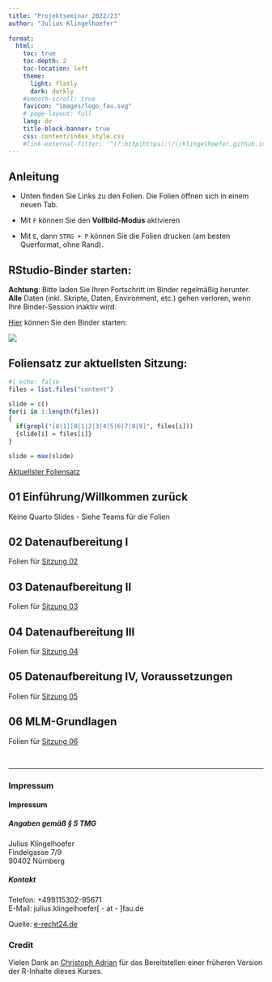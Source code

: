 ```yaml
---
title: "Projektseminar 2022/23"
author: "Julius Klingelhoefer"
  
format: 
  html:
    toc: true
    toc-depth: 2
    toc-location: left
    theme: 
      light: flatly
      dark: darkly
    #smooth-scroll: true
    favicon: "images/logo_fau.svg"
    # page-layout: full
    lang: de
    title-block-banner: true
    css: content/index_style.css
    #link-external-filter: '^(?:http|https):\/\/klingelhoefer.github.io'
---
```


## Anleitung

-   Unten finden Sie Links zu den Folien. Die Folien öffnen sich in einem neuen Tab.

-   Mit `F` können Sie den **Vollbild-Modus** aktivieren

-   Mit `E`, dann `STRG + P` können Sie die Folien drucken (am besten Querformat, ohne Rand).

## RStudio-Binder starten:

::: {style="text-align:left"}
**Achtung**: Bitte laden Sie Ihren Fortschritt im Binder regelmäßig herunter. **Alle** Daten (inkl. Skripte, Daten, Environment, etc.) gehen verloren, wenn Ihre Binder-Session inaktiv wird.

[Hier](https://mybinder.org/v2/gh/klingelhoefer/Projektseminar-Winter-2022-23/HEAD?urlpath=rstudio){target="_blank"} können Sie den Binder starten:

[![](https://mybinder.org/badge_logo.svg)](https://mybinder.org/v2/gh/klingelhoefer/Projektseminar-Winter-2022-23/HEAD?urlpath=rstudio){target="_blank"}
:::

## Foliensatz zur aktuellsten Sitzung:

```r
#| echo: false
files = list.files("content")

slide = c()
for(i in 1:length(files))
{
  if(grepl("[0|1][0|1|2|3|4|5|6|7|8|9]", files[i]))
  {slide[i] = files[i]}
}

slide = max(slide)
```

<a href="`r paste0('content/', slide, '/index.html')`"> Aktuellster Foliensatz </a>

## 01 Einführung/Willkommen zurück

Keine Quarto Slides - Siehe Teams für die Folien

## 02 Datenaufbereitung I

Folien für [Sitzung 02](content/02/index.html){target="_blank"}

## 03 Datenaufbereitung II

Folien für [Sitzung 03](content/03/index.html){target="_blank"}

## 04 Datenaufbereitung III

Folien für [Sitzung 04](content/04/index.html){target="_blank"}

## 05 Datenaufbereitung IV, Voraussetzungen

Folien für [Sitzung 05](content/05/index.html){target="_blank"}

## 06 MLM-Grundlagen

Folien für [Sitzung 06](content/06/index.html){target="_blank"}

<br>

<hr/>

### Impressum

::: {.callout-note collapse="true"}
#### Impressum

##### Angaben gemäß § 5 TMG

<p>Julius Klingelhoefer<br /> Findelgasse 7/9<br /> 90402 Nürnberg</p>

##### Kontakt

<p>Telefon: +499115302-95671<br /> E-Mail: julius.klingelhoefer\[ - at - \]fau.de</p>

<p>Quelle: <a href="https://www.e-recht24.de">e-recht24.de</a></p>
:::

### Credit

Vielen Dank an [Christoph Adrian](https://github.com/chrdrn/) für das Bereitstellen einer früheren Version der R-Inhalte dieses Kurses.

<footer style>

::: flex-container
<a href ="https://github.com/klingelhoefer" target="_blank">

::: {#logo-github}
:::

</a> <a href ="`r paste0('https://mastodon.social/@klingelhoefer')`" target="_blank">

::: {#logo-mastodon}
:::

</a> <a href = "https://twitter.com/klingelhoefer_j" target="_blank">

::: {#logo-twitter}
:::

</a>
:::

</footer>
